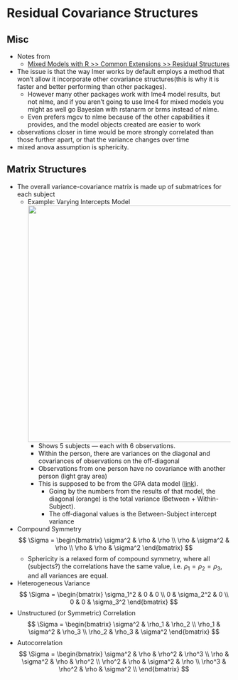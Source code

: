 # Residual Covariance Structures {#sec-me-rcs .unnumbered}

## Misc {#sec-me-rcs-misc .unnumbered}

-   Notes from
    -   [Mixed Models with R \>\> Common Extensions \>\> Residual Structures](https://m-clark.github.io/mixed-models-with-R/extensions.html#residual-structure)
-   The issue is that the way lmer works by default employs a method that won’t allow it incorporate other covariance structures(this is why it is faster and better performing than other packages).
    -   However many other packages work with lme4 model results, but not nlme, and if you aren’t going to use lme4 for mixed models you might as well go Bayesian with rstanarm or brms instead of nlme.
    -   Even prefers mgcv to nlme because of the other capabilities it provides, and the model objects created are easier to work
-   observations closer in time would be more strongly correlated than those further apart, or that the variance changes over time
-   mixed anova assumption is sphericity.

## Matrix Structures

-   The overall variance-covariance matrix is made up of submatrices for each subject
    -   [Example]{.ribbon-highlight}: Varying Intercepts Model\
        ![](_resources/Mixed-Effects-RCS.resources/struct-vcov-overall-vi-1.svg){.lightbox width="532"}
        -   Shows 5 subjects — each with 6 observations.
        -   Within the person, there are variances on the diagonal and covariances of observations on the off-diagonal
        -   Observations from one person have no covariance with another person (light gray area)
        -   This is supposed to be from the GPA data model ([link](https://m-clark.github.io/mixed-models-with-R/random_intercepts.html#application)).
            -   Going by the numbers from the results of that model, the diagonal (orange) is the total variance (Between + Within-Subject).
            -   The off-diagonal values is the Between-Subject intercept variance
-   Compound Symmetry\
    $$
    \Sigma = 
    \begin{bmatrix}
    \sigma^2 & \rho  & \rho \\
    \rho & \sigma^2 & \rho \\
    \rho & \rho & \sigma^2
    \end{bmatrix}
    $$
    -   Sphericity is a relaxed form of compound symmetry, where all (subjects?) the correlations have the same value, i.e. $\rho_1 = \rho_2 = \rho_3$, and all variances are equal.
-   Heterogeneous Variance\
    $$
    \Sigma = 
    \begin{bmatrix}
    \sigma_1^2 & 0 & 0 \\
    0 & \sigma_2^2 & 0 \\
    0 & 0 & \sigma_3^2
    \end{bmatrix}
    $$
-   Unstructured (or Symmetric) Correlation\
    $$
    \Sigma = 
    \begin{bmatrix}
    \sigma^2 & \rho_1 & \rho_2 \\
    \rho_1 & \sigma^2 & \rho_3 \\
    \rho_2 & \rho_3 & \sigma^2
    \end{bmatrix}
    $$
-   Autocorrelation\
    $$
    \Sigma = 
    \begin{bmatrix}
    \sigma^2 & \rho & \rho^2 & \rho^3 \\
    \rho & \sigma^2 & \rho & \rho^2 \\
    \rho^2 & \rho & \sigma^2 & \rho \\
    \rho^3 & \rho^2 & \rho & \sigma^2 \\
    \end{bmatrix}
    $$
